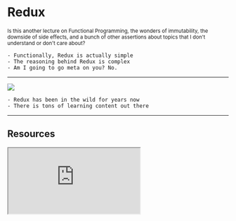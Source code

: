 
<Head>
  <title>Learning Redux</title>
</Head>

# Redux

<small>
  Is this another lecture on Functional Programming, the wonders of
  immutability, the downside of side effects, and a bunch of other assertions
  about topics that I don't understand or don't care about?
</small>

```notes
- Functionally, Redux is actually simple
- The reasoning behind Redux is complex
- Am I going to go meta on you? No.
```

---

<Image src="./images/its-been-done.jpg" size="contain" />

```notes
- Redux has been in the wild for years now
- There is tons of learning content out there
```

---

## Resources

<iframe src="https://redux.js.org/introduction/learning-resources" style={{width: '100%', minHeight: 500, backgroundColor: 'white'}}/>
Find a one that speaks to you!

```notes
- Describing how Redux works has largely been done
- Find a resource that speaks to you.
- My story
  - A year to understand redux
  - People made assumptions about pre-existing knowledge

```

---

## Let's sync-up

We all come from different places.

```notes
- We come from diverse experiences
- Some may have used Redux already
- Some may be freaking out right now
```

---

<Image src="./images/awkward-nod.gif" size="contain" />

```notes
A year ago I had no idea what I was doing.

- Flux
- uni-directional dataflow
- Application state
- component state
- state?!
- functional programming
- Elm?
- HMR?
```

---

# Enough Talk

Let's code!!!!

```notes
- Getting started
- Clone repo
```
